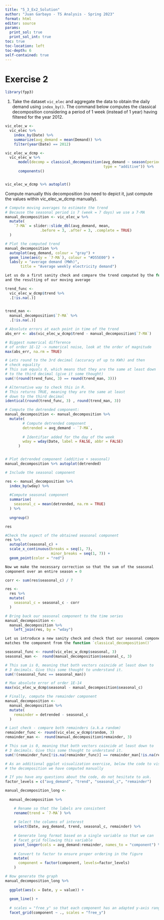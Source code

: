 ```yaml
---
title: "5_3_Ex2_Solution"
author: "Juan Garbayo - TS Analysis - Spring 2023"
format: html
editor: source
params:
  print_sol: true
  print_sol_int: true
toc: true
toc-location: left
toc-depth: 6
self-contained: true
---
```


# Exercise 2

```r
library(fpp3)
```


1. Take the dataset `vic_elec` and aggregate the data to obtain the daily demand using `index_by()`. The command below computes the classical decomposition considering a period of 1 week (instead of 1 year) having filtered for the year 2012.

```r
vic_elec_w <-
  vic_elec %>%
    index_by(Date) %>%
    summarize(avg_demand = mean(Demand)) %>%
    filter(year(Date) == 2012)

vic_elec_w_dcmp <-
  vic_elec_w %>%
      model(decomp = classical_decomposition(avg_demand ~ season(period = 7), 
                                             type = "additive")) %>%
      components() 


vic_elec_w_dcmp %>% autoplot()
```

Compute manually this decomposition (no need to depict it, just compute the values within vic_elec_w_dcmp manually).

```r
# Compute moving averages to estimate the trend
# Because the seasonal period is 7 (week = 7 days) we use a 7-MA
manual_decomposition <- vic_elec_w %>%
  mutate(
    `7-MA` = slider::slide_dbl(avg_demand, mean,
                .before = 3, .after = 3, .complete = TRUE)
  )

# Plot the computed trend
manual_decomposition %>%
  autoplot(avg_demand, colour = "gray") +
  geom_line(aes(y = `7-MA`), colour = "#D55E00") +
  labs(y = "average demand (MWh)",
       title = "Average weekly electricity demand")
```

```r
Let us do a first sanity check and compare the trend computed by the function
and the resulting of our moving average
```

```r
trend_func <- 
  vic_elec_w_dcmp$trend %>% 
  .[!is.na(.)]
  

trend_man <- 
  manual_decomposition$`7-MA` %>% 
  .[!is.na(.)]

# Absolute errors at each point in time of the trend
abs_err <- abs(vic_elec_w_dcmp$trend - manual_decomposition$`7-MA`)

# Biggest numerical difference
# of order 1E-12 -> numerical noise, look at the order of magnitude
max(abs_err, na.rm = TRUE)

# Lets round to the 3rd decimal (accuracy of up to KWh) and then
# check equality
# This sum equals 0, which means that they are the same at least down
# to the third decimal (give it some thought)
sum(!(round(trend_func, 3) == round(trend_man, 3)))

# Alternative way to check this in R.
# This returns TRUE, meaning they are the same at least
# down to the third decimal
identical(round(trend_func, 3) , round(trend_man, 3))
```

```r
# Compute the detrended component:
manual_decomposition <- manual_decomposition %>%
  mutate(
        # Compute detrended component
        detrended = avg_demand - `7-MA`,
        
        # Identifier added for the day of the week
        wday = wday(Date, label = FALSE, abbr = FALSE)
      )


# Plot detrended component (additive + seasonal)
manual_decomposition %>% autoplot(detrended)
```

```r
# Include the seasonal component

res <- manual_decomposition %>%
  index_by(wday) %>%
  
  #Compute seasonal component
  summarise(
    seasonal_c = mean(detrended, na.rm = TRUE)
  ) %>%
  
  ungroup()

res

#Check the aspect of the obtained seasonal component
res %>%
  autoplot(seasonal_c) +
  scale_x_continuous(breaks = seq(1, 7),
                     minor_breaks = seq(1, 7)) +
  geom_point(color = "red")
```

```r
Now we make the necessary correction so that the sum of the seasonal
component over an entire season = 0
```

```r
corr <- sum(res$seasonal_c) / 7

res <- 
  res %>% 
  mutate(
    seasonal_c = seasonal_c - corr
  )
```



```r
# Bring back our seasonal component to the time series
manual_decomposition <-
  manual_decomposition %>% 
    left_join(res, by = "wday")
```
```r
Let us introduce a new sanity check and check that our seasonal component
matches the component from the function `classical_decomposition()`
```

```r
seasonal_func <- round(vic_elec_w_dcmp$seasonal, 3)
seasonal_man <-  round(manual_decomposition$seasonal_c, 3)

# This sum is 0, meaning that both vectors coincide at least down to
# 3 decimals. Give this some thought to understand it.
sum(!(seasonal_func == seasonal_man))

# Max absolute error of order 1E-14
max(vic_elec_w_dcmp$seasonal - manual_decomposition$seasonal_c)
```

```r
# Finally, compute the remainder component
manual_decomposition <- 
  manual_decomposition %>% 
  mutate(
    remainder = detrended - seasonal_c
  )
```

```r
# Last check - compare both remainders (a.k.a random)
remainder_func <- round(vic_elec_w_dcmp$random, 3)
remainder_man <-  round(manual_decomposition$remainder, 3)

# This sum is 0, meaning that both vectors coincide at least down to
# 3 decimals. Give this some thought to understand it.
sum(!(remainder_func[!is.na(remainder_func)] == remainder_man[!is.na(remainder_man)]))
```

```r
# As an additional ggplot visualization exercise, below the code to visualize
# the decomposition we have computed manually

# If you have any questions about the code, do not hesitate to ask.
factor_levels = c("avg_demand", "trend", "seasonal_c", "remainder")

manual_decomposition_long <- 
  
  manual_decomposition %>% 

    # Rename so that the labels are consistent
    rename(trend = `7-MA`) %>% 
  
    # Select the columns of interest
    select(Date, avg_demand, trend, seasonal_c, remainder) %>% 
  
    # Generate long format based on a single variable so that we can
    # facet_grid following this variable
    pivot_longer(cols = avg_demand:remainder, names_to = "component") %>% 
    
    # Convert to factor to ensure proper ordering in the figure
    mutate(
      component = factor(component, levels=factor_levels)
    )

# Now generate the graph
manual_decomposition_long %>% 
  
  ggplot(aes(x = Date, y = value)) +
  
  geom_line() +
  
  # scales = "free_y" so that each component has an adapted y-axis range
  facet_grid(component ~ ., scales = "free_y")
```
